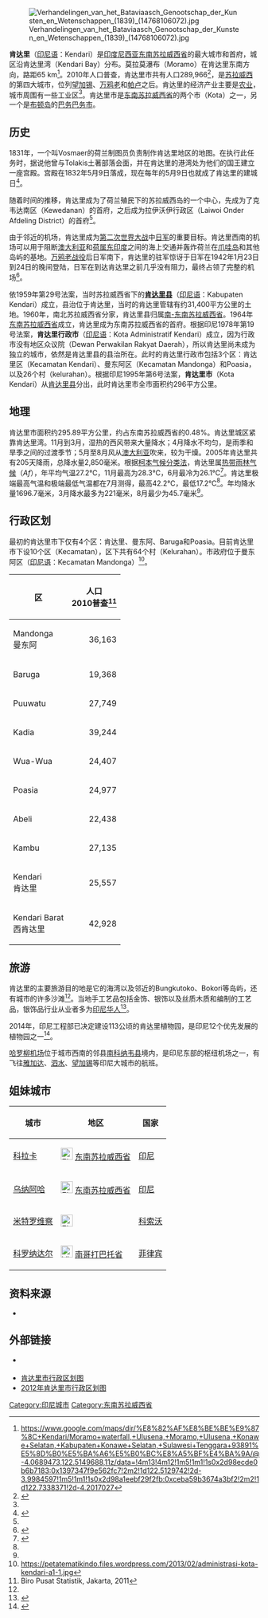{{Infobox settlement
| official_name = 肯达里
| native_name = Kendari
| settlement_type = [[印度尼西亚城市列表|城市]]
|image_seal=Lambang Kota Kendari.png
| image_map = Lokasi Sulawesi Tenggara Kota Kendari.svg
| map_caption = 肯达里市的范围
| subdivision_type = [[世界政区索引|国家]]
| subdivision_name = [[印度尼西亚|印度尼西亚]]
| subdivision_type1 = [[印度尼西亚省份列表|省]]
| subdivision_name1 = [[东南苏拉威西省|东南苏拉威西省]]
|latd=3|latm=58|lats=39|latNS=S
|longd=122|longm=31|longs=09|longEW=E
| established_title = 建城
| established_date = 1831年5月9日
| established_title2 = 建立行政市
| established_date2 = 1978年7月1日
| established_title3 = 建立市
| established_date3 = 1995年9月27日
| pushpin_map = Indonesia Sulawesi#Indonesia
| pushpin_label_position = top
| pushpin_map_caption = 肯达里在[[苏拉威西岛|苏拉威西岛]]、[[印度尼西亚|印度尼西亚]]的位置
| leader_title = 市长
| leader_name = Dr. Ir. H. Asrun, M.Eng
| area_total_km2 = 295.89
| elevation_m = 30
| population_as_of = 2014
| population_total = 314,042
|timezone  = [[印度尼西亚时间|WITA]]
|utc_offset  = +8
|area_code = +62 401
| website = [http://www.kendari.go.id/ www.kendarikota.go.id]
}}

[[File:Verhandelingen_van_het_Bataviaasch_Genootschap_der_Kunsten_en_Wetenschappen_(1839)_(14768106072).jpg|thumb]]

'''肯达里'''（[[印尼语|印尼语]]：Kendari）是[[印度尼西亚|印度尼西亚]][[东南苏拉威西省|东南苏拉威西省]]的最大城市和首府，城区沿肯达里湾（Kendari Bay）分布。莫拉莫瀑布（Moramo）在肯达里东南方向，路距65 km<ref>https://www.google.com/maps/dir/%E8%82%AF%E8%BE%BE%E9%87%8C+Kendari/Moramo+waterfall,+Ulusena,+Moramo,+Ulusena,+Konawe+Selatan,+Kabupaten+Konawe+Selatan,+Sulawesi+Tenggara+93891%E5%8D%B0%E5%BA%A6%E5%B0%BC%E8%A5%BF%E4%BA%9A/@-4.0689473,122.5149688,11z/data=!4m13!4m12!1m5!1m1!1s0x2d98ecde0b6b7183:0x1397347f9e562fc7!2m2!1d122.5129742!2d-3.9984597!1m5!1m1!1s0x2d98a1eebf29f2fb:0xceba59b3674a3bf2!2m2!1d122.7338371!2d-4.2017027</ref>。2010年人口普查，肯达里市共有人口289,966<ref>{{cite web |url=http://lokalnews.fajar.co.id/read/102408/29/warga-miskin-sulbar-171356-jiwa |title=存档副本 |accessdate=2010-12-08  |deadurl=yes |archiveurl=https://web.archive.org/web/20110721120309/http://lokalnews.fajar.co.id/read/102408/29/warga-miskin-sulbar-171356-jiwa |archivedate=2011-07-21 }}</ref>，是[[苏拉威西岛|苏拉威西]]的第四大城市，位列[[望加锡|望加锡]]、[[万鸦老|万鸦老]]和[[帕卢|帕卢]]之后。肯达里的经济产业主要是[[农业|农业]]，城市周围有一些工业区<ref name="indonesia-tourism.com"/>。肯达里市是[[东南苏拉威西省|东南苏拉威西省]]的两个市（Kota）之一，另一个是[[布顿岛|布顿岛]]的[[巴务巴务市|巴务巴务市]]。

==历史==

1831年，一个叫Vosmaer的荷兰制图员负责制作肯达里地区的地图。在执行此任务时，据说他曾与Tolakis土著部落会面，并在肯达里的港湾处为他们的国王建立一座宫殿。宫殿在1832年5月9日落成，现在每年的5月9日也就成了肯达里的建城日<ref name="indonesia-tourism.com">{{cite web|url=http://indonesia-tourism.com/blog/the-city-of-kendari/|title=The City Of Kendari|work=indonesia-tourism.com}}</ref>。

随着时间的推移，肯达里成为了荷兰殖民下的苏拉威西岛的一个中心，先成为了克韦达南区（Kewedanan）的首府，之后成为拉伊沃伊行政区（Laiwoi Onder Afdeling District）的首府<ref name="indonesia-tourism.com"/>。

由于邻近的机场，肯达里成为[[第二次世界大战|第二次世界大战]]中[[大日本帝国|日军]]的重要目标。肯达里西南的机场可以用于阻断[[澳大利亚|澳大利亚]]和[[荷属东印度|荷属东印度]]之间的海上交通并轰炸荷兰在[[爪哇岛|爪哇岛]]和其他岛屿的基地。[[万鸦老战役|万鸦老战役]]后日军南下，肯达里的驻军惊讶于日军在1942年1月23日到24日的晚间登陆，日军在到达肯达里之前几乎没有阻力，最终占领了完整的机场<ref>{{cite web|first=Klemen|last=L |url= http://www.dutcheastindies.webs.com/kendari.html |title= The Fall of Kendari, January 1942 |date=1999–2000 |work=Forgotten Campaign: The Dutch East Indies Campaign 1941-1942}}</ref>。

依1959年第29号法案，当时苏拉威西省下的'''[[肯达里县|肯达里县]]'''（[[印尼语|印尼语]]：Kabupaten Kendari）成立，县治位于肯达里，当时的肯达里管辖有约31,400平方公里的土地。1960年，南北苏拉威西省分家，肯达里县归属[[南苏拉威西省|南-东南苏拉威西省]]。1964年[[东南苏拉威西省|东南苏拉威西省]]成立，肯达里成为东南苏拉威西省的首府。根据印尼1978年第19号法案，'''肯达里行政市'''（[[印尼语|印尼语]]：Kota Administratif Kendari）成立，因为行政市没有地区众议院（Dewan Perwakilan Rakyat Daerah），所以肯达里尚未成为独立的城市，依然是肯达里县的县治所在。此时的肯达里行政市包括3个区：肯达里区（Kecamatan Kendari）、曼东阿区（Kecamatan  Mandonga）和Poasia，以及26个村（kelurahan）。根据印尼1995年第6号法案，'''肯达里市'''（Kota Kendari）从[[肯达里县|肯达里县]]分出，此时肯达里市全市面积约296平方公里。

==地理==

肯达里市面积约295.89平方公里，约占东南苏拉威西省的0.48%。肯达里城区紧靠肯达里湾。11月到3月，湿热的西风带来大量降水；4月降水不均匀，是雨季和旱季之间的过渡季节；5月至8月风从[[澳大利亚|澳大利亚]]吹来，较为干燥。2005年肯达里共有205天降雨，总降水量2,850毫米。根据[[柯本气候分类法|柯本气候分类法]]，肯达里属[[热带雨林气候|热带雨林气候]]（''Af''），年平均气温27.2℃，11月最高为28.3℃，6月最冷为26.1℃<ref name="weatherbase">{{cite web|url=http://www.weatherbase.com/weather/weather-summary.php3?s=64179&cityname=Kendari%2C+Sulawesi+Tenggara%2C+Indonesia&units=|title=KENDARI, INDONESIA|work=www.weatherbase.com}}</ref>。肯达里极端最高气温和极端最低气温都在7月测得，最高42.2℃，最低17.2℃<ref name="weatherbase"></ref>。年均降水量1696.7毫米，3月降水最多为221毫米，8月最少为45.7毫米<ref name="weatherbase"/>。

{{Infobox weather    
| open         =  <!-- 保持打开，移除之后折叠。 -->
| metric_first = Y
| single_line  = Y
| location     = [[印度尼西亚|印度尼西亚]][[东南苏拉威西省|东南苏拉威西省]]肯达里

| Jan_REC_Hi_°C =38
| Feb_REC_Hi_°C =33
| Mar_REC_Hi_°C =41
| Apr_REC_Hi_°C =33
| May_REC_Hi_°C =33
| Jun_REC_Hi_°C =32
| Jul_REC_Hi_°C =42
| Aug_REC_Hi_°C =37
| Sep_REC_Hi_°C =37
| Oct_REC_Hi_°C =36
| Nov_REC_Hi_°C =36
| Dec_REC_Hi_°C =37
| Year_REC_Hi_°C=42

| Jan_Hi_°C  =30
| Feb_Hi_°C  =29
| Mar_Hi_°C  =30
| Apr_Hi_°C  =29
| May_Hi_°C  =28
| Jun_Hi_°C  =27
| Jul_Hi_°C  =27
| Aug_Hi_°C  =28
| Sep_Hi_°C  =29
| Oct_Hi_°C  =31
| Nov_Hi_°C  =31
| Dec_Hi_°C  =30
| Year_Hi_°C =29

| Jan_MEAN_°C  =27
| Feb_MEAN_°C  =27
| Mar_MEAN_°C  =27
| Apr_MEAN_°C  =27
| May_MEAN_°C  =27
| Jun_MEAN_°C  =26
| Jul_MEAN_°C  =26
| Aug_MEAN_°C  =26
| Sep_MEAN_°C  =26
| Oct_MEAN_°C  =27
| Nov_MEAN_°C  =28
| Dec_MEAN_°C  =28
| Year_MEAN_°C =27

| Jan_Lo_°C  =25
| Feb_Lo_°C  =25
| Mar_Lo_°C  =25
| Apr_Lo_°C  =25
| May_Lo_°C  =25
| Jun_Lo_°C  =24
| Jul_Lo_°C  =23
| Aug_Lo_°C  =23
| Sep_Lo_°C  =23
| Oct_Lo_°C  =25
| Nov_Lo_°C  =25
| Dec_Lo_°C  =25
| Year_Lo_°C =25

| Jan_REC_Lo_°C =19
| Feb_REC_Lo_°C =21
| Mar_REC_Lo_°C =21
| Apr_REC_Lo_°C =22
| May_REC_Lo_°C =21
| Jun_REC_Lo_°C =20
| Jul_REC_Lo_°C =17
| Aug_REC_Lo_°C =17
| Sep_REC_Lo_°C =17
| Oct_REC_Lo_°C =17
| Nov_REC_Lo_°C =20
| Dec_REC_Lo_°C =22
| Year_REC_Lo_°C=17

| Jan_Rain_cm  =20
| Feb_Rain_cm  =19
| Mar_Rain_cm  =22
| Apr_Rain_cm  =20
| May_Rain_cm  =21
| Jun_Rain_cm  =21
| Jul_Rain_cm  =13
| Aug_Rain_cm  =8
| Sep_Rain_cm  =6
| Oct_Rain_cm  =4
| Nov_Rain_cm  =8
| Dec_Rain_cm  =17
| Year_Rain_cm =169

| Jan_Sun  =393.7
| Feb_Sun  =355.95
| Mar_Sun  =387.5
| Apr_Sun  =372
| May_Sun  =381.3
| Jun_Sun  =369
| Jul_Sun  =381.3
| Aug_Sun  =381.3
| Sep_Sun  =372
| Oct_Sun  =390.6
| Nov_Sun  =381
| Dec_Sun  =393.7
| Year_Sun =4565.625

| source = <ref>{{cite web |url=http://www.weatherbase.com/weather/weatherall.php3?s=64179&cityname=Kendari%2C+Sulawesi+Tenggara%2C+Indonesia&units= |title=KENDARI, INDONESIA |publisher=weatherbase |access-date= }}</ref>
}}

==行政区划==

最初的肯达里市下仅有4个区：肯达里、曼东阿、Baruga和Poasia。目前肯达里市下设10个区（Kecamatan），区下共有64个村（Kelurahan）。市政府位于曼东阿区（[[印尼语|印尼语]]：Kecamatan Mandonga）<ref>https://petatematikindo.files.wordpress.com/2013/02/administrasi-kota-kendari-a1-1.jpg</ref>。

{| class="sortable wikitable"
|-
! 区 || 人口<br>2010普查<ref>Biro Pusat Statistik, Jakarta, 2011</ref>
|-
| Mandonga<br>曼东阿 ||align="right"|36,163
|-
| Baruga ||align="right"|19,368
|-
| Puuwatu ||align="right"|27,749
|-
| Kadia ||align="right"|39,244
|-
| Wua-Wua ||align="right"|24,407
|-
| Poasia ||align="right"|24,977
|-
| Abeli ||align="right"|22,438
|-
| Kambu ||align="right"|27,135
|-
| Kendari<br>肯达里 ||align="right"|25,557
|-
| Kendari Barat<br>西肯达里 ||align="right"|42,928
|}

==旅游==

肯达里的主要旅游目的地是它的海湾以及邻近的Bungkutoko、Bokori等岛屿，还有城市的许多沙滩<ref name="indonesia-tourism.com"/>。当地手工艺品包括金饰、银饰以及丝质木质和编制的工艺品，银饰品行业从业者多为[[印尼华人|印尼华人]]<ref>{{cite web|url=http://www.britannica.com/EBchecked/topic/314725/Kendari/|title=Kendari|work=Encyclopædia Britannica}}</ref>。

2014年，印尼工程部已决定建设113公顷的肯达里植物园，是印尼12个优先发展的植物园之一<ref>{{cite web |url=https://m.tempo.co/read/news/2014/08/08/090598059/selain-batam-pu-bangun-kebun-raya-di-kendari |title=Selain Batam, PU Bangun Kebun Raya di KendariYYY |author=Ali Hidayat |accessdate=February 20, 2017}}</ref>。

[[哈罗柳机场|哈罗柳机场]]位于城市西南的邻县[[南科纳韦县|南科纳韦县]]境内，是印尼东部的枢纽机场之一，有飞往[[雅加达|雅加达]]、[[泗水_(印尼)|泗水]]、[[望加锡|望加锡]]等印尼大城市的航班。

==姐妹城市==

{| class="wikitable" style="background:#ffffef; float:"
|-
! 城市
! 地区
! 国家
|-
| [[科拉卡|科拉卡]]
| [[File:Flag_of_Southeast_Sulawesi.svg|24px]] [[东南苏拉威西省|东南苏拉威西省]]
| {{flagicon|Indonesia}} [[印尼|印尼]]
|-
| [[乌纳阿哈|乌纳阿哈]]
| [[File:Flag_of_Southeast_Sulawesi.svg|24px]] [[东南苏拉威西省|东南苏拉威西省]]
| {{flagicon|Indonesia}} [[印尼|印尼]]
|-
| [[米特罗维察_(科索沃)|米特罗维察]]
| [[File:Flag_of_Kosovo.svg|24px]] {{le|米特罗维察区|District of Mitrovica}}
| {{flagicon|Kosovo}} [[科索沃|科索沃]]
|-
| [[科罗纳达尔|科罗纳达尔]]
| [[File:Vlag_Fil_SouthCotabato.gif|24px]] [[南哥打巴托省|南哥打巴托省]]
| {{flagicon|Philippines}} [[菲律宾|菲律宾]]
|}

==资料来源==

{{Reflist}}

* {{cite web|first=Klemen |last=L |url=http://www.dutcheastindies.webs.com/index.html |title=Forgotten Campaign: The Dutch East Indies Campaign 1941-1942 |date=1999–2000 |deadurl=yes |archiveurl=https://web.archive.org/web/20110726053035/http://www.dutcheastindies.webs.com/index.html |archivedate=26 July 2011 |df= }}

==外部链接==

{{Commons category-inline}}

* {{Official website|http://www.kendarikota.go.id/ }} {{id icon}}
*[https://petatematikindo.files.wordpress.com/2013/02/administrasi-kota-kendari-a1-1.jpg 肯达里市行政区划图]
*[http://loketpeta.pu.go.id/assets/cms/uploads/images/media-peta/peta-infrastruktur/pii-7400/7471_2012.gif 2012年肯达里市行政区划图]{{Dead link|date=2020年6月 |bot=InternetArchiveBot |fix-attempted=yes }}

{{东南苏拉威西省行政区划}}
{{苏拉威西最大城市}}

[[Category:印尼城市|Category:印尼城市]]
[[Category:东南苏拉威西省|Category:东南苏拉威西省]]